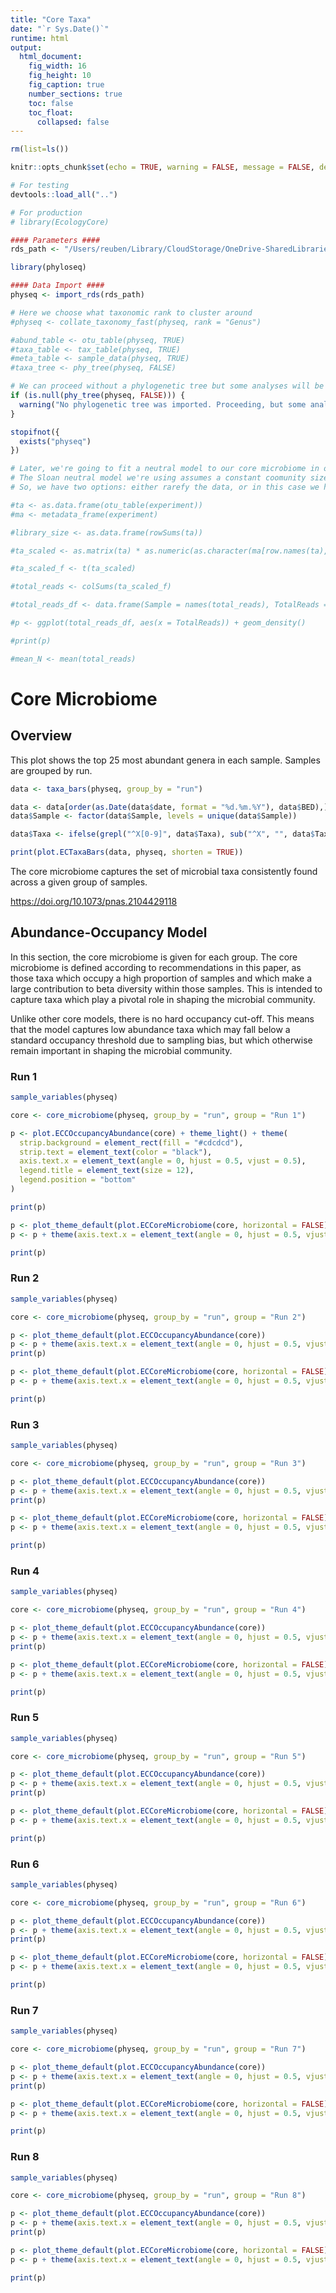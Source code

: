 ```yaml
---
title: "Core Taxa"
date: "`r Sys.Date()`"
runtime: html
output: 
  html_document:
    fig_width: 16
    fig_height: 10
    fig_caption: true
    number_sections: true
    toc: false
    toc_float:
      collapsed: false
---
```


```r
rm(list=ls())

knitr::opts_chunk$set(echo = TRUE, warning = FALSE, message = FALSE, dev = 'svg')

# For testing
devtools::load_all("..")

# For production
# library(EcologyCore)
```

```r
#### Parameters ####
rds_path <- "/Users/reuben/Library/CloudStorage/OneDrive-SharedLibraries-CranfieldUniversity/Sophie Bretagne - Shared/data/experiment_genus.rds"
```

```r
library(phyloseq)

#### Data Import ####
physeq <- import_rds(rds_path)

# Here we choose what taxonomic rank to cluster around
#physeq <- collate_taxonomy_fast(physeq, rank = "Genus")

#abund_table <- otu_table(physeq, TRUE)
#taxa_table <- tax_table(physeq, TRUE)
#meta_table <- sample_data(physeq, TRUE)
#taxa_tree <- phy_tree(physeq, FALSE)

# We can proceed without a phylogenetic tree but some analyses will be unavailable
if (is.null(phy_tree(physeq, FALSE))) {
  warning("No phylogenetic tree was imported. Proceeding, but some analyses may be unavailable.")
}
```

```r
stopifnot({
  exists("physeq")
})
```

```r
# Later, we're going to fit a neutral model to our core microbiome in order to see which members are selected for deterministically
# The Sloan neutral model we're using assumes a constant coomunity size (N), but library sizes can vary by orders of magnitude between samples
# So, we have two options: either rarefy the data, or in this case we have total microbial count data in the form of 16S qPCR results, which we can use to give us a mean value for microbial counts

#ta <- as.data.frame(otu_table(experiment))
#ma <- metadata_frame(experiment)

#library_size <- as.data.frame(rowSums(ta))

#ta_scaled <- as.matrix(ta) * as.numeric(as.character(ma[row.names(ta), "qPCR_16S_per_ml"])) / as.numeric(as.character(library_size[row.names(library_size), "rowSums(ta)"]))

#ta_scaled_f <- t(ta_scaled)

#total_reads <- colSums(ta_scaled_f)

#total_reads_df <- data.frame(Sample = names(total_reads), TotalReads = total_reads)

#p <- ggplot(total_reads_df, aes(x = TotalReads)) + geom_density()

#print(p)

#mean_N <- mean(total_reads)
```

# Core Microbiome

## Overview

This plot shows the top 25 most abundant genera in each sample. Samples are grouped by run.

```r
data <- taxa_bars(physeq, group_by = "run")

data <- data[order(as.Date(data$date, format = "%d.%m.%Y"), data$BED),]
data$Sample <- factor(data$Sample, levels = unique(data$Sample))

data$Taxa <- ifelse(grepl("^X[0-9]", data$Taxa), sub("^X", "", data$Taxa), data$Taxa)

print(plot.ECTaxaBars(data, physeq, shorten = TRUE))
```

The core microbiome captures the set of microbial taxa consistently found across a given group of samples.

<https://doi.org/10.1073/pnas.2104429118>

## Abundance-Occupancy Model

In this section, the core microbiome is given for each group. The core microbiome is defined according to recommendations in this paper, as those taxa which occupy a high proportion of samples and which make a large contribution to beta diversity within those samples. This is intended to capture taxa which play a pivotal role in shaping the microbial community.

Unlike other core models, there is no hard occupancy cut-off. This means that the model captures low abundance taxa which may fall below a standard occupancy threshold due to sampling bias, but which otherwise remain important in shaping the microbial community.

### Run 1

```r
sample_variables(physeq)

core <- core_microbiome(physeq, group_by = "run", group = "Run 1")
```

```r
p <- plot.ECCOccupancyAbundance(core) + theme_light() + theme(
  strip.background = element_rect(fill = "#cdcdcd"),
  strip.text = element_text(color = "black"),
  axis.text.x = element_text(angle = 0, hjust = 0.5, vjust = 0.5),
  legend.title = element_text(size = 12),
  legend.position = "bottom"
)

print(p)
```

```r
p <- plot_theme_default(plot.ECCoreMicrobiome(core, horizontal = FALSE))
p <- p + theme(axis.text.x = element_text(angle = 0, hjust = 0.5, vjust = 0.5), legend.title = element_text(size = 12))

print(p)
```

### Run 2

```r
sample_variables(physeq)

core <- core_microbiome(physeq, group_by = "run", group = "Run 2")
```

```r
p <- plot_theme_default(plot.ECCOccupancyAbundance(core))
p <- p + theme(axis.text.x = element_text(angle = 0, hjust = 0.5, vjust = 0.5), legend.title = element_text(size = 12))
print(p)
```

```r
p <- plot_theme_default(plot.ECCoreMicrobiome(core, horizontal = FALSE))
p <- p + theme(axis.text.x = element_text(angle = 0, hjust = 0.5, vjust = 0.5), legend.title = element_text(size = 12))

print(p)
```

### Run 3

```r
sample_variables(physeq)

core <- core_microbiome(physeq, group_by = "run", group = "Run 3")
```

```r
p <- plot_theme_default(plot.ECCOccupancyAbundance(core))
p <- p + theme(axis.text.x = element_text(angle = 0, hjust = 0.5, vjust = 0.5), legend.title = element_text(size = 12))
print(p)
```

```r
p <- plot_theme_default(plot.ECCoreMicrobiome(core, horizontal = FALSE))
p <- p + theme(axis.text.x = element_text(angle = 0, hjust = 0.5, vjust = 0.5), legend.title = element_text(size = 12))

print(p)
```

### Run 4

```r
sample_variables(physeq)

core <- core_microbiome(physeq, group_by = "run", group = "Run 4")
```

```r
p <- plot_theme_default(plot.ECCOccupancyAbundance(core))
p <- p + theme(axis.text.x = element_text(angle = 0, hjust = 0.5, vjust = 0.5), legend.title = element_text(size = 12))
print(p)
```

```r
p <- plot_theme_default(plot.ECCoreMicrobiome(core, horizontal = FALSE))
p <- p + theme(axis.text.x = element_text(angle = 0, hjust = 0.5, vjust = 0.5), legend.title = element_text(size = 12))

print(p)
```

### Run 5

```r
sample_variables(physeq)

core <- core_microbiome(physeq, group_by = "run", group = "Run 5")
```

```r
p <- plot_theme_default(plot.ECCOccupancyAbundance(core))
p <- p + theme(axis.text.x = element_text(angle = 0, hjust = 0.5, vjust = 0.5), legend.title = element_text(size = 12))
print(p)
```

```r
p <- plot_theme_default(plot.ECCoreMicrobiome(core, horizontal = FALSE))
p <- p + theme(axis.text.x = element_text(angle = 0, hjust = 0.5, vjust = 0.5), legend.title = element_text(size = 12))

print(p)
```

### Run 6

```r
sample_variables(physeq)

core <- core_microbiome(physeq, group_by = "run", group = "Run 6")
```

```r
p <- plot_theme_default(plot.ECCOccupancyAbundance(core))
p <- p + theme(axis.text.x = element_text(angle = 0, hjust = 0.5, vjust = 0.5), legend.title = element_text(size = 12))
print(p)
```

```r
p <- plot_theme_default(plot.ECCoreMicrobiome(core, horizontal = FALSE))
p <- p + theme(axis.text.x = element_text(angle = 0, hjust = 0.5, vjust = 0.5), legend.title = element_text(size = 12))

print(p)
```

### Run 7

```r
sample_variables(physeq)

core <- core_microbiome(physeq, group_by = "run", group = "Run 7")
```

```r
p <- plot_theme_default(plot.ECCOccupancyAbundance(core))
p <- p + theme(axis.text.x = element_text(angle = 0, hjust = 0.5, vjust = 0.5), legend.title = element_text(size = 12))
print(p)
```

```r
p <- plot_theme_default(plot.ECCoreMicrobiome(core, horizontal = FALSE))
p <- p + theme(axis.text.x = element_text(angle = 0, hjust = 0.5, vjust = 0.5), legend.title = element_text(size = 12))

print(p)
```

### Run 8

```r
sample_variables(physeq)

core <- core_microbiome(physeq, group_by = "run", group = "Run 8")
```

```r
p <- plot_theme_default(plot.ECCOccupancyAbundance(core))
p <- p + theme(axis.text.x = element_text(angle = 0, hjust = 0.5, vjust = 0.5), legend.title = element_text(size = 12))
print(p)
```

```r
p <- plot_theme_default(plot.ECCoreMicrobiome(core, horizontal = FALSE))
p <- p + theme(axis.text.x = element_text(angle = 0, hjust = 0.5, vjust = 0.5), legend.title = element_text(size = 12))

print(p)
```
